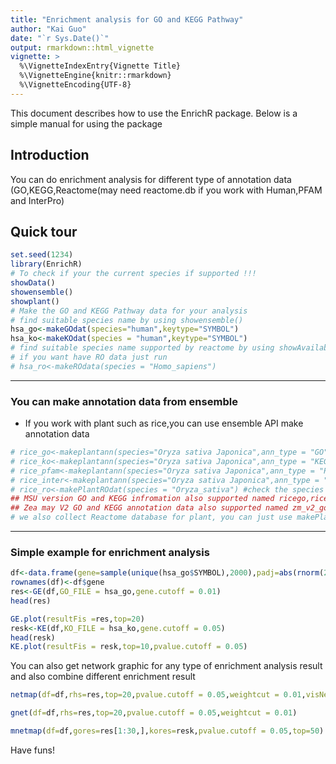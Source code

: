 ```yaml
---
title: "Enrichment analysis for GO and KEGG Pathway"
author: "Kai Guo"
date: "`r Sys.Date()`"
output: rmarkdown::html_vignette
vignette: >
  %\VignetteIndexEntry{Vignette Title}
  %\VignetteEngine{knitr::rmarkdown}
  %\VignetteEncoding{UTF-8}
---
```


This document describes how to use the EnrichR package.
Below is a simple manual for using the package

## Introduction
You can do enrichment analysis for different type of annotation data (GO,KEGG,Reactome(may need reactome.db if you work with Human,PFAM and InterPro)             

## Quick tour
```r
set.seed(1234)   
library(EnrichR)   
# To check if your the current species if supported !!!
showData()   
showensemble()  
showplant()
# Make the GO and KEGG Pathway data for your analysis
# find suitable species name by using showensemble()    
hsa_go<-makeGOdat(species="human",keytype="SYMBOL")
hsa_ko<-makeKOdat(species = "human",keytype="SYMBOL")
# find suitable species name supported by reactome by using showAvailableRO()
# if you want have RO data just run
# hsa_ro<-makeROdata(species = "Homo_sapiens") 
```         
____   

### You can make annotation data from ensemble   
* If you work with plant such as rice,you can use ensemble API make annotation data   
```r
# rice_go<-makeplantann(species="Oryza sativa Japonica",ann_type = "GO")   #check the species name by using showplant()
# rice_ko<-makeplantann(species="Oryza sativa Japonica",ann_type = "KEGG") 
# rice_pfam<-makeplantann(species="Oryza sativa Japonica",ann_type = "PFAM")
# rice_inter<-makeplantann(species="Oryza sativa Japonica",ann_type = "InterPro")
# rice_ro<-makePlantROdat(species = "Oryza_sativa") #check the species name by using showAvailablePlants()
## MSU version GO and KEGG infromation also supported named ricego,riceko   
## Zea may V2 GO and KEGG annotation data also supported named zm_v2_go and zm_v2_ko
# we also collect Reactome database for plant, you can just use makePlantROdat function to get RO data.   
```   
----

### Simple example for enrichment analysis

```r
df<-data.frame(gene=sample(unique(hsa_go$SYMBOL),2000),padj=abs(rnorm(2000,0,0.01)))
rownames(df)<-df$gene
res<-GE(df,GO_FILE = hsa_go,gene.cutoff = 0.01)
head(res)
```       

```r
GE.plot(resultFis =res,top=20)
resk<-KE(df,KO_FILE = hsa_ko,gene.cutoff = 0.05)
head(resk)
KE.plot(resultFis = resk,top=10,pvalue.cutoff = 0.05)
```    
You can also get network graphic for any type of enrichment analysis result and also combine different enrichment result      

```r
netmap(df=df,rhs=res,top=20,pvalue.cutoff = 0.05,weightcut = 0.01,visNet = T,nodeselect=T)
```   
```r
gnet(df=df,rhs=res,top=20,pvalue.cutoff = 0.05,weightcut = 0.01)
``` 
```r
mnetmap(df=df,gores=res[1:30,],kores=resk,pvalue.cutoff = 0.05,top=50)
```       
Have funs!
